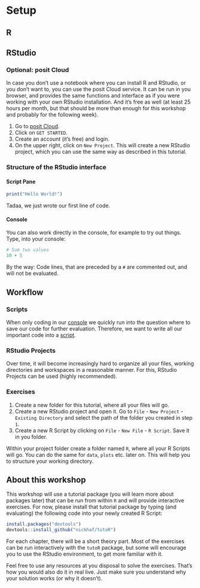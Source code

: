 # Setup

## R

## RStudio

### Optional: posit Cloud

In case you don't use a notebook where you can install R and RStudio, or you don't want to, you can use the posit Cloud service. It can be run in you browser, and provides the same functions and interface as if you were working with your own RStudio installation. And it's free as well (at least 25 hours per month, but that should be more than enough for this workshop and probably for the following week).

1.  Go to [posit Cloud](https://posit.cloud/).
2.  Click on `GET STARTED`.
3.  Create an account (it's free) and login.
4.  On the upper right, click on `New Project`. This will create a new RStudio project, which you can use the same way as described in this tutorial.

### Structure of the RStudio interface

#### Script Pane

```r
print("Hello World!")
```

Tadaa, we just wrote our first line of code.

#### Console {#console}

You can also work directly in the console, for example to try out things. Type, into your console:

```r
# Sum two values
10 + 5
```

By the way: Code lines, that are preceded by a `#` are commented out, and will not be evaluated.

## Workflow

### Scripts

::: callout-warning
When only coding in our [console](#console) we quickly run into the question where to save our code for further evaluation. Therefore, we want to write all our important code into a [script](#script_pane).
:::

### RStudio Projects

Over time, it will become increasingly hard to organize all your files, working directories and workspaces in a reasonable manner. For this, RStudio Projects can be used (highly recommended).

### Exercises

1.  Create a new folder for this tutorial, where all your files will go.
2.  Create a new RStudio project and open it. Go to `File` - `New Project` - `Existing Directory` and select the path of the folder you created in step `1`.
3.  Create a new R Script by clicking on `File` - `New File` - `R Script`. Save it in you folder.

::: {.callout-tip}

Within your project folder create a folder named `R`, where all your R Scripts will go. You can do the same for `data`, `plots` etc. later on. This will help you to structure your working directory.

:::

## About this workshop

This workshop will use a tutorial package (you will learn more about packages later) that can be run from within `R` and will provide interactive exercises. For now, please install that tutorial package by typing (and evaluating) the following code into your newly created R Script:

```r
install.packages("devtools")
devtools::install_github("nickhaf/tutoR")
```

For each chapter, there will be a short theory part. Most of the exercises can be run interactively with the `tutoR` package, but some will encourage you to use the RStudio environment, to get more familiar with it.

Feel free to use any resources at you disposal to solve the exercises. That's how you would also do it in real live. Just make sure you understand why your solution works (or why it doesn't).
